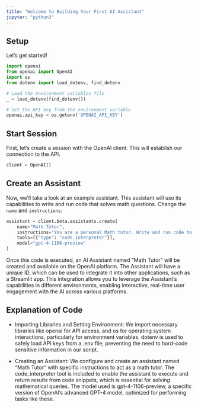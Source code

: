 ```yaml
---
title: "Welcome to Building Your First AI Assistant"
jupyter: "python3"
---
```


## Setup

Let's get started!

```python
import openai
from openai import OpenAI
import os
from dotenv import load_dotenv, find_dotenv

# Load the environment variables file
_ = load_dotenv(find_dotenv())

# Set the API key from the environment variable
openai.api_key = os.getenv('OPENAI_API_KEY')
```


## Start Session

First, let's create a session with the OpenAI client. This will establish our connection to the API.

```python
client = OpenAI()
```

## Create an Assistant

Now, we'll take a look at an example assistant. This assistant will use its capabilities to write and run code that solves math questions. Change the `name` and `instructions`:

```python
assistant = client.beta.assistants.create(
    name="Math Tutor",
    instructions="You are a personal Math tutor. Write and run code to answer math questions.",
    tools=[{"type": "code_interpreter"}],
    model="gpt-4-1106-preview"
)
```

Once this code is executed, an AI Assistant named "Math Tutor" will be created and available on the OpenAI platform. The Assistant will have a unique ID, which can be used to integrate it into other applications, such as a Streamlit app. This integration allows you to leverage the Assistant's capabilities in different environments, enabling interactive, real-time user engagement with the AI across various platforms.


## Explanation of Code

- Importing Libraries and Setting Environment: We import necessary libraries like openai for API access, and os for operating system interactions, particularly for environment variables. dotenv is used to safely load API keys from a .env file, preventing the need to hard-code sensitive information in our script.

- Creating an Assistant: We configure and create an assistant named "Math Tutor" with specific instructions to act as a math tutor.
The code_interpreter tool is included to enable the assistant to execute and return results from code snippets, which is essential for solving mathematical queries. The model used is gpt-4-1106-preview, a specific version of OpenAI's advanced GPT-4 model, optimized for performing tasks like these.